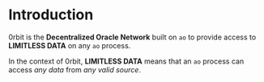 
# Introduction

0rbit is the __Decentralized Oracle Network__ built on `ao` to provide access to __LIMITLESS DATA__ on any `ao` process.

In the context of 0rbit, __LIMITLESS DATA__ means that an `ao` process can access _any data_ from _any valid source_. 


<Cards num={1}>
    <Card title="Start Building with 0rbit" href="/developer/" arrow="true" />
</Cards>